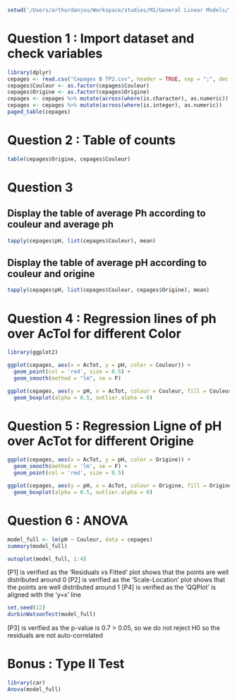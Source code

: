 ```r
setwd('/Users/arthurdanjou/Workspace/studies/M1/General Linear Models/TP2')
```

# Question 1 : Import dataset and check variables

```r
library(dplyr)
cepages <- read.csv("Cepages B TP2.csv", header = TRUE, sep = ";", dec = ",")
cepages$Couleur <- as.factor(cepages$Couleur)
cepages$Origine <- as.factor(cepages$Origine)
cepages <- cepages %>% mutate(across(where(is.character), as.numeric))
cepages <- cepages %>% mutate(across(where(is.integer), as.numeric))
paged_table(cepages)
```

# Question 2 : Table of counts

```r
table(cepages$Origine, cepages$Couleur)
```

# Question 3

## Display the table of average Ph according to couleur and average ph

```r
tapply(cepages$pH, list(cepages$Couleur), mean)
```

## Display the table of average pH according to couleur and origine

```r
tapply(cepages$pH, list(cepages$Couleur, cepages$Origine), mean)
```

# Question 4 : Regression lines of ph over AcTol for different Color
```r
library(ggplot2)

ggplot(cepages, aes(x = AcTot, y = pH, color = Couleur)) +
  geom_point(col = 'red', size = 0.5) +
  geom_smooth(method = "lm", se = F)

ggplot(cepages, aes(y = pH, x = AcTot, colour = Couleur, fill = Couleur)) +
  geom_boxplot(alpha = 0.5, outlier.alpha = 0)
```

# Question 5 : Regression Ligne of pH over AcTot for different Origine

```r
ggplot(cepages, aes(x = AcTot, y = pH, color = Origine)) +
  geom_smooth(method = 'lm', se = F) +
  geom_point(col = 'red', size = 0.5)

ggplot(cepages, aes(y = pH, x = AcTot, colour = Origine, fill = Origine)) +
  geom_boxplot(alpha = 0.5, outlier.alpha = 0)
```

# Question 6 : ANOVA
```r
model_full <- lm(pH ~ Couleur, data = cepages)
summary(model_full)
```

```r
autoplot(model_full, 1:4)
```

[P1] is verified as the 'Residuals vs Fitted' plot shows that the points are well distributed around 0
[P2] is verified as the 'Scale-Location' plot shows that the points are well distributed around 1
[P4] is verified as the 'QQPlot' is aligned with the 'y=x' line

```r
set.seed(12)
durbinWatsonTest(model_full)
```

[P3] is verified as the p-value is 0.7 > 0.05, so we do not reject H0 so the residuals are not auto-correlated

# Bonus : Type II Test

```r
library(car)
Anova(model_full)
```
